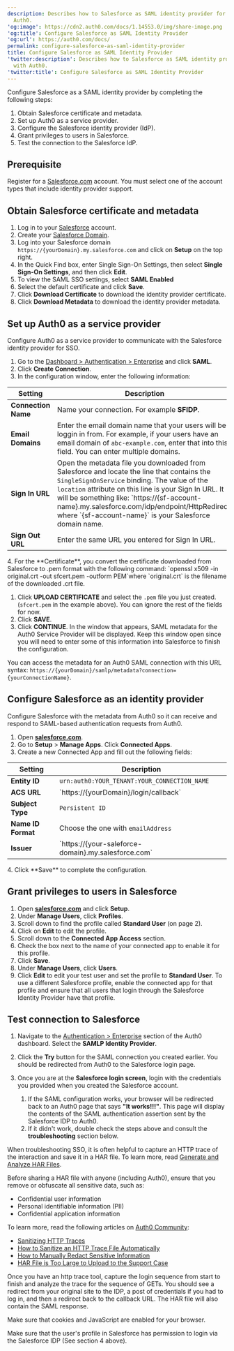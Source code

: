```yaml
---
description: Describes how to Salesforce as SAML identity provider for use with
  Auth0.
'og:image': https://cdn2.auth0.com/docs/1.14553.0/img/share-image.png
'og:title': Configure Salesforce as SAML Identity Provider
'og:url': https://auth0.com/docs/
permalink: configure-salesforce-as-saml-identity-provider
title: Configure Salesforce as SAML Identity Provider
'twitter:description': Describes how to Salesforce as SAML identity provider for use
  with Auth0.
'twitter:title': Configure Salesforce as SAML Identity Provider
---
```

Configure Salesforce as a <Tooltip tip="Security Assertion Markup Language (SAML): Standardized protocol allowing two parties to exchange authentication information without a password." cta="View Glossary" href="/glossary?term=SAML">SAML</Tooltip> <Tooltip tip="Security Assertion Markup Language (SAML): Standardized protocol allowing two parties to exchange authentication information without a password." cta="View Glossary" href="/glossary?term=identity+provider">identity provider</Tooltip> by completing the following steps:

1. Obtain Salesforce certificate and metadata.
2. Set up Auth0 as a service provider.
3. Configure the Salesforce identity provider (IdP).
4. Grant privileges to users in Salesforce.
5. Test the connection to the Salesforce IdP.

## Prerequisite

Register for a [Salesforce.com](http://salesforce.com) account. You must select one of the account types that include identity provider support.

## Obtain Salesforce certificate and metadata

1. Log in to your [Salesforce](http://salesforce.com) account.
2. Create your [Salesforce Domain](https://help.salesforce.com/apex/HTViewHelpDoc?id=domain_name_setup.htm&language=en_US).
3. Log into your Salesforce domain `https://{yourDomain}.my.salesforce.com` and click on **Setup** on the top right.
4. In the Quick Find box, enter Single Sign-On Settings, then select **Single Sign-On Settings**, and then click **Edit**.
5. To view the SAML SSO settings, select **SAML Enabled**
6. Select the default certificate and click **Save**.
7. Click **Download Certificate** to download the identity provider certificate.
8. Click **Download Metadata** to download the identity provider metadata.

## Set up Auth0 as a service provider

Configure Auth0 as a service provider to communicate with the Salesforce identity provider for <Tooltip tip="Single Sign-On (SSO): Service that, after a user logs into one applicaton, automatically logs that user in to other applications." cta="View Glossary" href="/glossary?term=SSO">SSO</Tooltip>.

1. Go to the [Dashboard > Authentication > Enterprise](https://manage.auth0.com/#/connections/enterprise) and click **SAML**.
2. Click **Create Connection**.
3. In the configuration window, enter the following information:

<table class="table"><thead>
<tr>
<th>Setting</th>
<th>Description</th>
</tr>
</thead>
<tbody>
<tr>
<td><strong>Connection Name</strong></td>
<td>Name your connection. For example <strong>SFIDP</strong>.</td>
</tr>
<tr>
<td><strong>Email Domains</strong></td>
<td>Enter the email domain name that your users will be loggin in from. For example, if your users have an email domain of <code>abc-example.com</code>, enter that into this field. You can enter multiple domains.</td>
</tr>
<tr>
<td><strong>Sign In URL</strong></td>
<td>Open the metadata file you downloaded from Salesforce and locate the line that contains the <code>SingleSignOnService</code> binding. The value of the <code>location</code> attribute on this line is your Sign In URL. It will be something like: `https://{sf-account-name}.my.salesforce.com/idp/endpoint/HttpRedirect` where `{sf-account-name}` is your Salesforce domain name.</td>
</tr>
<tr>
<td><strong>Sign Out URL</strong></td>
<td>Enter the same URL you entered for Sign In URL.</td>
</tr>
</tbody>
</table>
4. For the **Certificate**, you convert the certificate downloaded from Salesforce to .pem format with the following command:
   `openssl x509 -in original.crt -out sfcert.pem -outform PEM`where `original.crt` is the filename of the downloaded .crt file.

   1. Click **UPLOAD CERTIFICATE** and select the `.pem` file you just created. (`sfcert.pem` in the example above). You can ignore the rest of the fields for now.
   2. Click **SAVE**.
   3. Click **CONTINUE**. In the window that appears, SAML metadata for the Auth0 Service Provider will be displayed. Keep this window open since you will need to enter some of this information into Salesforce to finish the configuration.

You can access the metadata for an Auth0 SAML connection with this URL syntax: `https://{yourDomain}/samlp/metadata?connection={yourConnectionName}`.

## Configure Salesforce as an identity provider

Configure Salesforce with the metadata from Auth0 so it can receive and respond to SAML-based authentication requests from Auth0.

1. Open [**salesforce.com**](http://salesforce.com).
2. Go to **Setup** > **Manage Apps**. Click **Connected Apps**.
3. Create a new Connected App and fill out the following fields:

<table class="table"><thead>
<tr>
<th>Setting</th>
<th>Description</th>
</tr>
</thead>
<tbody>
<tr>
<td><strong>Entity ID</strong></td>
<td><code>urn:auth0:YOUR_TENANT:YOUR_CONNECTION_NAME</code></td>
</tr>
<tr>
<td><strong>ACS URL</strong></td>
<td>`https://{yourDomain}/login/callback`</td>
</tr>
<tr>
<td><strong>Subject Type</strong></td>
<td><code>Persistent ID</code></td>
</tr>
<tr>
<td><strong>Name ID Format</strong></td>
<td>Choose the one with <code>emailAddress</code></td>
</tr>
<tr>
<td><strong>Issuer</strong></td>
<td>`https://{your-saleforce-domain}.my.salesforce.com`</td>
</tr>
</tbody>
</table>
4. Click **Save** to complete the configuration.

## Grant privileges to users in Salesforce

1. Open [**salesforce.com**](http://salesforce.com) and click **Setup**.
2. Under **Manage Users**, click **Profiles**.
3. Scroll down to find the profile called **Standard User** (on page 2).
4. Click on **Edit** to edit the profile.
5. Scroll down to the **Connected App Access** section.
6. Check the box next to the name of your connected app to enable it for this profile.
7. Click **Save**.
8. Under **Manage Users**, click **Users**.
9. Click **Edit** to edit your test user and set the profile to **Standard User**.
   To use a different Salesforce profile, enable the connected app for that profile and ensure that all users that login through the Salesforce Identity Provider have that profile.

## Test connection to Salesforce

1. Navigate to the [Authentication > Enterprise](https://manage.auth0.com/#/connections/enterprise) section of the Auth0 dashboard. Select the **SAMLP Identity Provider**.
2. Click the **Try** button for the SAML connection you created earlier. You should be redirected from Auth0 to the Salesforce login page.
3. Once you are at the **Salesforce login screen**, login with the credentials you provided when you created the Salesforce account.

   1. If the SAML configuration works, your browser will be redirected back to an Auth0 page that says **"It works!!!"**. This page will display the contents of the SAML authentication assertion sent by the Salesforce IDP to Auth0.
   2. If it didn't work, double check the steps above and consult the **troubleshooting** section below.

When troubleshooting SSO, it is often helpful to capture an HTTP trace of the interaction and save it in a HAR file. To learn more, read [Generate and Analyze HAR Files](/troubleshoot/troubleshooting-tools/generate-and-analyze-har-files).

<Warning>

Before sharing a HAR file with anyone (including Auth0), ensure that you remove or obfuscate all sensitive data, such as:

* Confidential user information
* Personal identifiable information (PII)
* Confidential application information

To learn more, read the following articles on [Auth0 Community](https://community.auth0.com):

* [Sanitizing HTTP Traces](https://community.auth0.com/t/sanitizing-http-traces/119488)
* [How to Sanitize an HTTP Trace File Automatically](https://community.auth0.com/t/how-to-sanitize-a-http-trace-file-automatically/120583)
* [How to Manually Redact Sensitive Information](https://community.auth0.com/t/how-to-manually-redact-sensitive-information/122554)
* [HAR File is Too Large to Upload to the Support Case](https://community.auth0.com/t/har-file-is-too-large-to-upload-to-the-support-case/122488)

</Warning>

Once you have an http trace tool, capture the login sequence from start to finish and analyze the trace for the sequence of GETs. You should see a redirect from your original site to the IDP, a post of credentials if you had to log in, and then a redirect back to the callback URL. The HAR file will also contain the SAML response.

Make sure that cookies and JavaScript are enabled for your browser.

Make sure that the user's profile in Salesforce has permission to login via the Salesforce IDP (See section 4 above).